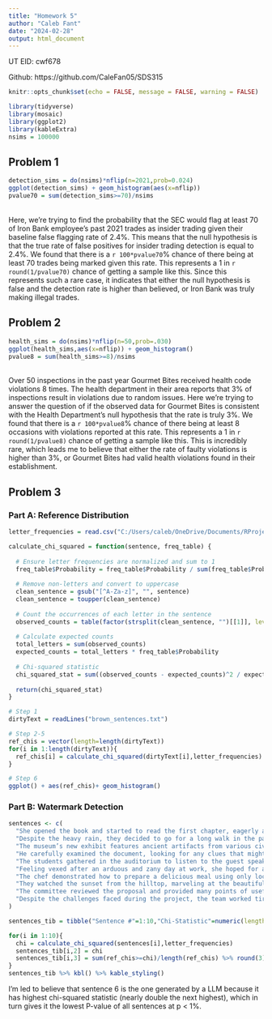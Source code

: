---
title: "Homework 5"
author: "Caleb Fant"
date: "2024-02-28"
output: html_document
---

UT EID: cwf678

Github: https://github.com/CaleFan05/SDS315

```{r setup, include=FALSE}
knitr::opts_chunk$set(echo = FALSE, message = FALSE, warning = FALSE)
```

```{r}
library(tidyverse)
library(mosaic)
library(ggplot2)
library(kableExtra)
nsims = 100000
```

## Problem 1
```{r}
detection_sims = do(nsims)*nflip(n=2021,prob=0.024)
ggplot(detection_sims) + geom_histogram(aes(x=nflip))
pvalue70 = sum(detection_sims>=70)/nsims
```
<br />Here, we're trying to find the probability that the SEC would flag at least 70 of Iron Bank employee's past 2021 trades as insider trading given their baseline false flagging rate of 2.4%. This means that the null hypothesis is that the true rate of false positives for insider trading detection is equal to 2.4%. We found that there is a `r 100*pvalue70`% chance of there being at least 70 trades being marked given this rate. This represents a 1 in `r round(1/pvalue70)` chance of getting a sample like this. Since this represents such a rare case, it indicates that either the null hypothesis is false and the detection rate is higher than believed, or Iron Bank was truly making illegal trades.

## Problem 2
```{r}
health_sims = do(nsims)*nflip(n=50,prob=.030)
ggplot(health_sims,aes(x=nflip)) + geom_histogram()
pvalue8 = sum(health_sims>=8)/nsims
```
<br />Over 50 inspections in the past year Gourmet Bites received health code violations 8 times. The health department in their area reports that 3% of inspections result in violations due to random issues. Here we're trying to answer the question of if the observed data for Gourmet Bites is consistent with the Health Department’s null hypothesis that the rate is truly 3%. We found that there is a `r 100*pvalue8`% chance of there being at least 8 occasions with violations reported at this rate. This represents a 1 in `r round(1/pvalue8)` chance of getting a sample like this. This is incredibly rare, which leads me to believe that either the rate of faulty violations is higher than 3%, or Gourmet Bites had valid health violations found in their establishment.

## Problem 3

### Part A: Reference Distribution
```{r}
letter_frequencies = read.csv("C:/Users/caleb/OneDrive/Documents/RProjects/SDS315/hw5/letter_frequencies.csv")

calculate_chi_squared = function(sentence, freq_table) {
  
  # Ensure letter frequencies are normalized and sum to 1
  freq_table$Probability = freq_table$Probability / sum(freq_table$Probability)
  
  # Remove non-letters and convert to uppercase
  clean_sentence = gsub("[^A-Za-z]", "", sentence)
  clean_sentence = toupper(clean_sentence)
  
  # Count the occurrences of each letter in the sentence
  observed_counts = table(factor(strsplit(clean_sentence, "")[[1]], levels = freq_table$Letter))
  
  # Calculate expected counts
  total_letters = sum(observed_counts)
  expected_counts = total_letters * freq_table$Probability
  
  # Chi-squared statistic
  chi_squared_stat = sum((observed_counts - expected_counts)^2 / expected_counts)
  
  return(chi_squared_stat)
}

# Step 1
dirtyText = readLines("brown_sentences.txt")

# Step 2-5
ref_chis = vector(length=length(dirtyText))
for(i in 1:length(dirtyText)){
  ref_chis[i] = calculate_chi_squared(dirtyText[i],letter_frequencies)
}

# Step 6
ggplot() + aes(ref_chis)+ geom_histogram()
```

### Part B: Watermark Detection
```{r}
sentences <- c(
  "She opened the book and started to read the first chapter, eagerly anticipating what might come next.",
  "Despite the heavy rain, they decided to go for a long walk in the park, crossing the main avenue by the fountain in the center.",
  "The museum’s new exhibit features ancient artifacts from various civilizations around the world.",
  "He carefully examined the document, looking for any clues that might help solve the mystery.",
  "The students gathered in the auditorium to listen to the guest speaker’s inspiring lecture.",
  "Feeling vexed after an arduous and zany day at work, she hoped for a peaceful and quiet evening at home, cozying up after a quick dinner with some TV, or maybe a book on her upcoming visit to Auckland.",
  "The chef demonstrated how to prepare a delicious meal using only locally sourced ingredients, focusing mainly on some excellent dinner recipes from Spain.",
  "They watched the sunset from the hilltop, marveling at the beautiful array of colors in the sky.",
  "The committee reviewed the proposal and provided many points of useful feedback to improve the project’s effectiveness.",
  "Despite the challenges faced during the project, the team worked tirelessly to ensure its successful completion, resulting in a product that exceeded everyone’s expectations."
)

sentences_tib = tibble("Sentence #"=1:10,"Chi-Statistic"=numeric(length=10),"P-value"=numeric(length=10))

for(i in 1:10){
  chi = calculate_chi_squared(sentences[i],letter_frequencies)
  sentences_tib[i,2] = chi
  sentences_tib[i,3] = sum(ref_chis>=chi)/length(ref_chis) %>% round(3)
}
sentences_tib %>% kbl() %>% kable_styling()
```
I'm led to believe that sentence 6 is the one generated by a LLM because it has highest chi-squared statistic (nearly double the next highest), which in turn gives it the lowest P-value of all sentences at p < 1%.